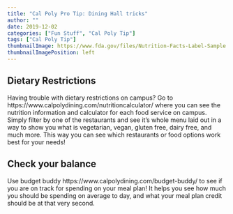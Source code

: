 ```yaml
---
title: "Cal Poly Pro Tip: Dining Hall tricks"
author: ""
date: 2019-12-02
categories: ["Fun Stuff", "Cal Poly Tip"]
tags: ["Cal Poly Tip"]
thumbnailImage: https://www.fda.gov/files/Nutrition-Facts-Label-Sample.jpg
thumbnailImagePosition: left
---
```


## Dietary Restrictions

Having trouble with dietary restrictions on campus? Go to https://www.calpolydining.com/nutritioncalculator/  where you can see the nutrition information and calculator for each food service on campus. Simply filter by one of the restaurants and see it’s whole menu laid out in a way to show you what is vegetarian, vegan, gluten free, dairy free, and much more. This way you can see which restaurants or food options work best for your needs!


## Check your balance

Use budget buddy https://www.calpolydining.com/budget-buddy/ to see if you are on track for spending on your meal plan! It helps you see how much you should be spending on average to day, and what your meal plan credit should be at that very second. 

